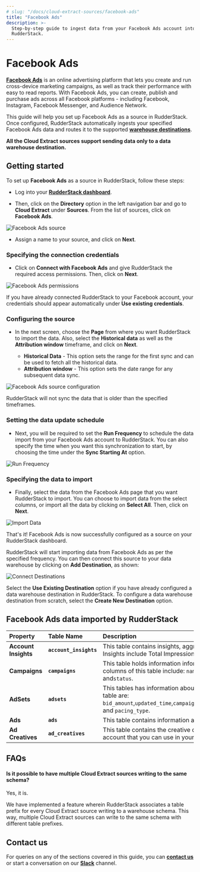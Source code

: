 ```yaml
---
# slug: "/docs/cloud-extract-sources/facebook-ads"
title: "Facebook Ads"
description: >-
  Step-by-step guide to ingest data from your Facebook Ads account into
  RudderStack.
---
```


# Facebook Ads

[**Facebook Ads**](https://www.facebook.com/business/ads) is an online advertising platform that lets you create and run cross-device marketing campaigns, as well as track their performance with easy to read reports. With Facebook Ads, you can create, publish and purchase ads across all Facebook platforms - including Facebook, Instagram, Facebook Messenger, and Audience Network.

This guide will help you set up Facebook Ads as a source in RudderStack. Once configured, RudderStack automatically ingests your specified Facebook Ads data and routes it to the supported [**warehouse destinations**](https://rudderstack.com/docs/data-warehouse-integrations/).

<div class="infoBlock">

<strong>All the Cloud Extract sources support sending data only to a data warehouse destination.</strong>
</div>

## Getting started

To set up **Facebook Ads** as a source in RudderStack, follow these steps:

- Log into your [**RudderStack dashboard**](https://app.rudderstack.com).

- Then, click on the **Directory** option in the left navigation bar and go to **Cloud Extract** under **Sources**. From the list of sources, click on **Facebook Ads**.

<img src=".../assets/cloud-extract-sources/facebookads-1.png" alt="Facebook Ads source" />

- Assign a name to your source, and click on **Next**.

### Specifying the connection credentials

- Click on **Connect with Facebook Ads** and give RudderStack the required access permissions. Then, click on **Next**.

<img src=".../assets/cloud-extract-sources/facebookads-2.png" alt="Facebook Ads permissions" />

<div class="infoBlock">

If you have already connected RudderStack to your Facebook account, your credentials should appear automatically under <strong>Use existing credentials</strong>.
</div>

### Configuring the source

- In the next screen, choose the **Page** from where you want RudderStack to import the data. Also, select the **Historical data** as well as the **Attribution window** timeframe, and click on **Next**.

  - **Historical Data** - This option sets the range for the first sync and can be used to fetch all the historical data.
  - **Attribution window** - This option sets the date range for any subsequent data sync.

<img src=".../assets/cloud-extract-sources/facebookads-3.png" alt="Facebook Ads source configuration" />

<div class="warningBlock">

RudderStack will not sync the data that is older than the specified timeframes.
</div>

### Setting the data update schedule

- Next, you will be required to set the **Run Frequency** to schedule the data import from your Facebook Ads account to RudderStack. You can also specify the time when you want this synchronization to start, by choosing the time under the **Sync Starting At** option.

<img src="../assets/6 (7).png" alt="Run Frequency" />

### Specifying the data to import

- Finally, select the data from the Facebook Ads page that you want RudderStack to import. You can choose to import data from the select columns, or import all the data by clicking on **Select All**. Then, click on **Next**.

<img
  src="../assets/screen-shot-2021-02-08-at-1.24.13-pm.png"
  alt="Import Data"
/>

That's it! Facebook Ads is now successfully configured as a source on your RudderStack dashboard.

RudderStack will start importing data from Facebook Ads as per the specified frequency. You can then connect this source to your data warehouse by clicking on **Add Destination**, as shown:

<img
  src="../assets/screen-shot-2021-02-08-at-1.24.32-pm.png"
  alt="Connect Destinations"
/>

<div class="infoBlock">

Select the <strong>Use Existing Destination</strong> option if you have already configured a data warehouse destination in RudderStack. To configure a data warehouse destination from scratch, select the <strong>Create New Destination</strong> option.
</div>

## Facebook Ads data imported by RudderStack 

| **Property**         | **Table Name**         | **Description**                                                                                                                                                               |
| :------------------- | :--------------------- | :---------------------------------------------------------------------------------------------------------------------------------------------------------------------------- |
| **Account Insights** | **`account_insights`** | This table contains insights, aggregated for the whole account. Insights include Total Impressions, CPP, CPC, Reach, and CPM.                                                 |
| **Campaigns**        | **`campaigns`**        | This table holds information information about your campaigns. The columns of this table include: `name`, `objective`, `account_id`, and`status`.                             |
| **AdSets**           | **`adsets`**           | This tables has information about your Ad Sets. The columns of this table are: `bid_amount`,`updated_time`,`campaign_id`,`daily_budget`,`lifetime_budget`, and `pacing_type`. |
| **Ads**              | **`ads`**              | This table contains information about your Facebook Ads.                                                                                                                      |
| **Ad Creatives**     | **`ad_creatives`**     | This table contains the creative content for your Facebook Ads account that you can use in your ads.                                                                          |

## FAQs

#### Is it possible to have multiple Cloud Extract sources writing to the same schema?

Yes, it is.

We have implemented a feature wherein RudderStack associates a table prefix for every Cloud Extract source writing to a warehouse schema. This way, multiple Cloud Extract sources can write to the same schema with different table prefixes.

## Contact us

For queries on any of the sections covered in this guide, you can [**contact us**](mailto:%20docs@rudderstack.com) or start a conversation on our [**Slack**](https://rudderstack.com/join-rudderstack-slack-community) channel.
